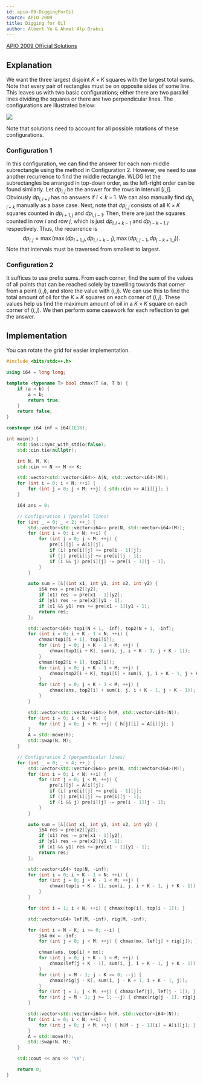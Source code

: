 ```yaml
---
id: apio-09-DiggingForOil
source: APIO 2009
title: Digging for Oil
author: Albert Ye & Ahmet Alp Orakci
---
```


[APIO 2009 Official Solutions](http://apio-olympiad.org/2009/apio2009-solutions.pdf)

## Explanation

We want the three largest disjoint $K \times K$ squares with the largest total
sums. Note that every pair of rectangles must be on opposite sides of some line.
This leaves us with two basic configurations; either there are two parallel
lines dividing the squares or there are two perpendicular lines. The
configurations are illustrated below:

![](<apio-09-DiggingForOil/apio09oil-fig1.png>)

Note that solutions need to account for all possible rotations of these
configurations.

### Configuration 1

In this configuration, we can find the answer for each non-middle subrectangle
using the method in Configuration 2. However, we need to use another recurrence
to find the middle rectangle. WLOG let the subrectangles be arranged in top-down
order, as the left-right order can be found similarly. Let $dp_{i, j}$ be the
answer for the rows in interval $[i,j]$. Obviously $dp_{i,i+l}$ has no answers
if $l < k-1$. We can also manually find $dp_{i, i+k}$ manually as a base case.
Next, note that $dp_{i,j}$ consists of all $K \times K$ squares counted in
$dp_{i+1, j}$ and $dp_{i, j-1}$. Then, there are just the squares counted in row
$i$ and row $j$, which is just $dp_{i, i+k-1}$ and $dp_{j-k+1, j}$ respectively.
Thus, the recurrence is
$$dp_{i,j} = \max(\max(dp_{i+1, j},dp_{i,i+k-1}), \max(dp_{i, j-1}, dp_{j-k+1, j})).$$
Note that intervals must be traversed from smallest to largest.

### Configuration 2

It suffices to use prefix sums. From each corner, find the sum of the values of
all points that can be reached solely by travelling towards that corner from a
point $(i, j)$, and store the value with $(i, j)$. We can use this to find the
total amount of oil for the $K \times K$ squares on each corner of $(i, j)$.
These values help us find the maximum amount of oil in a $K \times K$ square on
each corner of $(i, j)$. We then perform some casework for each reflection to
get the answer.

## Implementation

<LanguageSection>
<CPPSection>

You can rotate the grid for easier implementation.

```cpp
#include <bits/stdc++.h>

using i64 = long long;

template <typename T> bool chmax(T &a, T b) {
	if (a < b) {
		a = b;
		return true;
	}
	return false;
}

constexpr i64 inf = i64(1E18);

int main() {
	std::ios::sync_with_stdio(false);
	std::cin.tie(nullptr);

	int N, M, K;
	std::cin >> N >> M >> K;

	std::vector<std::vector<i64>> A(N, std::vector<i64>(M));
	for (int i = 0; i < N; ++i) {
		for (int j = 0; j < M; ++j) { std::cin >> A[i][j]; }
	}

	i64 ans = 0;

	// Configuration 1 (paralel lines)
	for (int _ = 0; _ < 2; ++_) {
		std::vector<std::vector<i64>> pre(N, std::vector<i64>(M));
		for (int i = 0; i < N; ++i) {
			for (int j = 0; j < M; ++j) {
				pre[i][j] = A[i][j];
				if (i) pre[i][j] += pre[i - 1][j];
				if (j) pre[i][j] += pre[i][j - 1];
				if (i && j) pre[i][j] -= pre[i - 1][j - 1];
			}
		}

		auto sum = [&](int x1, int y1, int x2, int y2) {
			i64 res = pre[x2][y2];
			if (x1) res -= pre[x1 - 1][y2];
			if (y1) res -= pre[x2][y1 - 1];
			if (x1 && y1) res += pre[x1 - 1][y1 - 1];
			return res;
		};

		std::vector<i64> top1(N + 1, -inf), top2(N + 1, -inf);
		for (int i = 0; i + K - 1 < N; ++i) {
			chmax(top1[i + 1], top1[i]);
			for (int j = 0; j + K - 1 < M; ++j) {
				chmax(top1[i + K], sum(i, j, i + K - 1, j + K - 1));
			}
			chmax(top2[i + 1], top2[i]);
			for (int j = 0; j + K - 1 < M; ++j) {
				chmax(top2[i + K], top1[i] + sum(i, j, i + K - 1, j + K - 1));
			}
			for (int j = 0; j + K - 1 < M; ++j) {
				chmax(ans, top2[i] + sum(i, j, i + K - 1, j + K - 1));
			}
		}

		std::vector<std::vector<i64>> h(M, std::vector<i64>(N));
		for (int i = 0; i < N; ++i) {
			for (int j = 0; j < M; ++j) { h[j][i] = A[i][j]; }
		}
		A = std::move(h);
		std::swap(N, M);
	}

	// Configuration 2 (perpendicular lines)
	for (int _ = 0; _ < 4; ++_) {
		std::vector<std::vector<i64>> pre(N, std::vector<i64>(M));
		for (int i = 0; i < N; ++i) {
			for (int j = 0; j < M; ++j) {
				pre[i][j] = A[i][j];
				if (i) pre[i][j] += pre[i - 1][j];
				if (j) pre[i][j] += pre[i][j - 1];
				if (i && j) pre[i][j] -= pre[i - 1][j - 1];
			}
		}

		auto sum = [&](int x1, int y1, int x2, int y2) {
			i64 res = pre[x2][y2];
			if (x1) res -= pre[x1 - 1][y2];
			if (y1) res -= pre[x2][y1 - 1];
			if (x1 && y1) res += pre[x1 - 1][y1 - 1];
			return res;
		};

		std::vector<i64> top(N, -inf);
		for (int i = 0; i + K - 1 < N; ++i) {
			for (int j = 0; j + K - 1 < M; ++j) {
				chmax(top[i + K - 1], sum(i, j, i + K - 1, j + K - 1));
			}
		}

		for (int i = 1; i < N; ++i) { chmax(top[i], top[i - 1]); }

		std::vector<i64> lef(M, -inf), rig(M, -inf);

		for (int i = N - K; i >= 0; --i) {
			i64 mx = -inf;
			for (int j = 0; j < M; ++j) { chmax(mx, lef[j] + rig[j]); }

			chmax(ans, top[i] + mx);
			for (int j = 0; j + K - 1 < M; ++j) {
				chmax(lef[j + K - 1], sum(i, j, i + K - 1, j + K - 1));
			}
			for (int j = M - 1; j - K >= 0; --j) {
				chmax(rig[j - K], sum(i, j - K + 1, i + K - 1, j));
			}
			for (int j = 1; j < M; ++j) { chmax(lef[j], lef[j - 1]); }
			for (int j = M - 1; j >= 1; --j) { chmax(rig[j - 1], rig[j]); }
		}

		std::vector<std::vector<i64>> h(M, std::vector<i64>(N));
		for (int i = 0; i < N; ++i) {
			for (int j = 0; j < M; ++j) { h[M - j - 1][i] = A[i][j]; }
		}
		A = std::move(h);
		std::swap(N, M);
	}

	std::cout << ans << '\n';

	return 0;
}
```

</CPPSection>
</LanguageSection>

